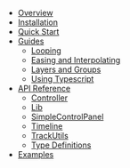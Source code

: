 - [Overview](/docs)
- [Installation](/docs/installation)
- [Quick Start](/docs/quick-start)
- [Guides](/docs/guides)
  - [Looping](/docs/guides/looping)
  - [Easing and Interpolating](/docs/guides/easing-and-interpolating)
  - [Layers and Groups](/docs/guides/layers-and-groups)
  - [Using Typescript](/docs/guides/using-typescript)
- [API Reference](/docs/api)
  - [Controller](/docs/api/controller)
  - [Lib](/docs/api/lib)
  - [SimpleControlPanel](/docs/api/simplecontrolpanel)
  - [Timeline](/docs/api/timeline)
  - [TrackUtils](/docs/api/trackutils)
  - [Type Definitions](/docs/api/types)
- [Examples](/docs/examples)
